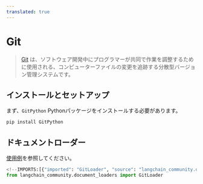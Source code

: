 ```yaml
---
translated: true
---
```


# Git

>[Git](https://en.wikipedia.org/wiki/Git) は、ソフトウェア開発中にプログラマーが共同で作業を調整するために使用される、コンピューターファイルの変更を追跡する分散型バージョン管理システムです。

## インストールとセットアップ

まず、`GitPython` Pythonパッケージをインストールする必要があります。

```bash
pip install GitPython
```

## ドキュメントローダー

[使用例](/docs/integrations/document_loaders/git)を参照してください。

```python
<!--IMPORTS:[{"imported": "GitLoader", "source": "langchain_community.document_loaders", "docs": "https://api.python.langchain.com/en/latest/document_loaders/langchain_community.document_loaders.git.GitLoader.html", "title": "Git"}]-->
from langchain_community.document_loaders import GitLoader
```
